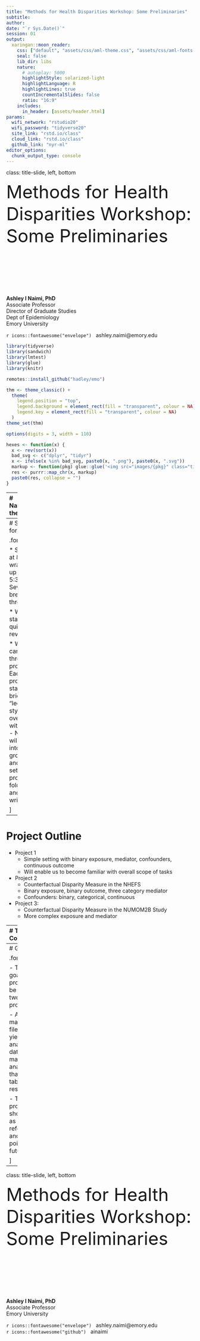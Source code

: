 ```yaml
---
title: "Methods for Health Disparities Workshop: Some Preliminaries"
subtitle:
author:
date: "`r Sys.Date()`"
session: 01
output:
  xaringan::moon_reader:
    css: ["default", "assets/css/aml-theme.css", "assets/css/aml-fonts.css"]
    seal: false 
    lib_dir: libs
    nature:
      # autoplay: 5000
      highlightStyle: solarized-light
      highlightLanguage: R
      highlightLines: true
      countIncrementalSlides: false
      ratio: "16:9"
    includes:
      in_header: [assets/header.html]
params:
  wifi_network: "rstudio20"
  wifi_password: "tidyverse20"
  site_link: "rstd.io/class"
  cloud_link: "rstd.io/class"
  github_link: "nyr-ml"
editor_options: 
  chunk_output_type: console
---
```


class: title-slide, left, bottom

<font size="50"> Methods for Health Disparities Workshop: Some Preliminaries </font> 

<br><br><br><br><br><br>

**Ashley I Naimi, PhD** <br> Associate Professor <br> Director of Graduate Studies <br> Dept of Epidemiology <br> Emory University <br>

`r icons::fontawesome("envelope")` &nbsp; ashley.naimi@emory.edu 


```r
library(tidyverse)
library(sandwich)
library(lmtest)
library(glue)
library(knitr)

remotes::install_github("hadley/emo")

thm <- theme_classic() +
  theme(
    legend.position = "top",
    legend.background = element_rect(fill = "transparent", colour = NA),
    legend.key = element_rect(fill = "transparent", colour = NA)
  )
theme_set(thm)

options(digits = 3, width = 110)

hexes <- function(x) {
  x <- rev(sort(x))
  bad_svg <- c("dplyr", "tidyr")
  x <- ifelse(x %in% bad_svg, paste0(x, ".png"), paste0(x, ".svg"))
  markup <- function(pkg) glue::glue('<img src="images/{pkg}" class="title-hex">')
  res <- purrr::map_chr(x, markup)
  paste0(res, collapse = "")
}
```

---
# Navigating the Day

.font150[

* Structure for Today

* Project 1: Counterfactual Disparity Measures in a Simple Setting

* Project 2: Counterfactual Disparity Measure in the NHEFS

* Project 3: Counterfactual Disparity Measure in the NUMOM2b Study


]

---
# Structure for Today

.font150[

* Starting at 8:30AM, wrapping up at 5:30PM
  - Several breaks throughout

* We'll start with a quick review

* We will carry out three projects
  - Each project will start with a brief "lecture style" overview with slides
  - Next, we will split up into groups and start setting up project folders and code writing

]

---

# Project Outline

* Project 1 
  - Simple setting with binary exposure, mediator, confounders, continuous outcome
  - Will enable us to become familiar with overall scope of tasks

* Project 2
  - Counterfactual Disparity Measure in the NHEFS
  - Binary exposure, binary outcome, three category mediator
  - Confounders: binary, categorical, continuous
  
* Project 3: 
  - Counterfactual Disparity Measure in the NUMOM2B Study
  - More complex exposure and mediator

---
# Tools Covered

.font150[

* We will cover several concepts throughout the day:

  - Data Import, and Wrangling
  - Exploratory Analyses
  - Regression Modeling
  - Counterfactual Disparity Measures
  - Bootstrapping
  - Robust Variance Estimation

* All of these will be covered through R code

* This will be a heavily applied session

]

---
# Goals

.font150[

- The end goal of each project will be to write two R programs:

  - A data management file that yields an analytic dataset
  - A main analysis file that yields a table of result 

- These R programs should serve as your references and starting points in future work

]





---
class: title-slide, left, bottom

<font size="50"> Methods for Health Disparities Workshop: Some Preliminaries </font> 

<br><br><br><br><br><br>

**Ashley I Naimi, PhD** <br> Associate Professor <br> Emory University <br>

`r icons::fontawesome("envelope")` &nbsp; ashley.naimi@emory.edu <br> `r icons::fontawesome("github")` &nbsp; ainaimi <br>

